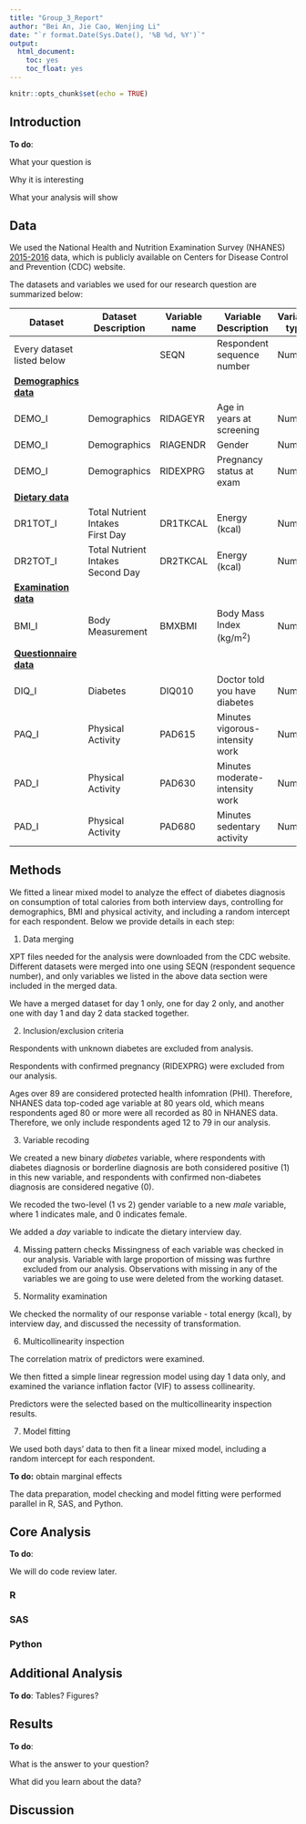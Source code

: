 ```yaml
---
title: "Group_3_Report"
author: "Bei An, Jie Cao, Wenjing Li"
date: "`r format.Date(Sys.Date(), '%B %d, %Y')`"
output: 
  html_document: 
    toc: yes
    toc_float: yes
---
```


```r
knitr::opts_chunk$set(echo = TRUE)
```

## Introduction

**To do**:  

What your question is  

Why it is interesting  

What your analysis will show  


## Data  

We used the National Health and Nutrition Examination Survey (NHANES) [2015-2016](https://wwwn.cdc.gov/nchs/nhanes/continuousnhanes/default.aspx?BeginYear=2015) data, which is publicly available on Centers for Disease Control and Prevention (CDC) website.   

The datasets and variables we used for our research question are summarized below:  

Dataset | Dataset Description | Variable name | Variable Description | Variable type  
------------- | ------------ | ------------- | ------------| -------------
Every dataset listed below | | SEQN | Respondent<br> sequence number | Numeric  
[**Demographics data**](https://wwwn.cdc.gov/nchs/nhanes/search/datapage.aspx?Component=Demographics&CycleBeginYear=2015) | | | 
DEMO_I | Demographics | RIDAGEYR | Age in years at screening | Numeric 
DEMO_I | Demographics | RIAGENDR | Gender | Numeric 
DEMO_I | Demographics | RIDEXPRG | Pregnancy status at exam | Numeric 
[**Dietary data**](https://wwwn.cdc.gov/nchs/nhanes/search/datapage.aspx?Component=Dietary&CycleBeginYear=2015) | | |
DR1TOT_I | Total Nutrient Intakes<br> First Day | DR1TKCAL | Energy (kcal) | Numeric
DR2TOT_I | Total Nutrient Intakes<br> Second Day |DR2TKCAL | Energy (kcal) | Numeric
[**Examination data**](https://wwwn.cdc.gov/nchs/nhanes/search/datapage.aspx?Component=Examination&CycleBeginYear=2015) | | |
BMI_I | Body Measurement | BMXBMI | Body Mass Index (kg/m$^2$) | Numeric
[**Questionnaire data**](https://wwwn.cdc.gov/nchs/nhanes/Search/DataPage.aspx?Component=Questionnaire&CycleBeginYear=2015) | | |
DIQ_I | Diabetes | DIQ010 | Doctor told you have diabetes | Numeric
PAQ_I | Physical Activity | PAD615 | Minutes vigorous-intensity work | Numeric
PAD_I | Physical Activity | PAD630 | Minutes moderate-intensity work | Numeric
PAD_I | Physical Activity | PAD680 | Minutes sedentary activity | Numeric



## Methods  

We fitted a linear mixed model to analyze the effect of diabetes diagnosis on consumption of total calories from both interview days, controlling for demographics, BMI and physical activity, and including a random intercept for each respondent. Below we provide details in each step: 

1. Data merging  

XPT files needed for the analysis were downloaded from the CDC website. Different datasets were merged into one using SEQN (respondent sequence number), and only variables we listed in the above data section were included in the merged data.  

We have a merged dataset for day 1 only, one for day 2 only, and another one with day 1 and day 2 data stacked together.  

2. Inclusion/exclusion criteria  

Respondents with unknown diabetes are excluded from analysis.  

Respondents with confirmed pregnancy (RIDEXPRG) were excluded from our analysis.  

Ages over 89 are considered protected health infomration (PHI). Therefore, NHANES data top-coded age variable at 80 years old, which means respondents aged 80 or more were all recorded as 80 in NHANES data. Therefore, we only include respondents aged 12 to 79 in our analysis.  

3. Variable recoding  

We created a new binary *diabetes* variable, where respondents with diabetes diagnosis or borderline diagnosis are both considered positive (1)  in this new variable, and respondents with confirmed non-diabetes diagnosis are considered negative (0).  

We recoded the two-level (1 vs 2) gender variable to a new *male* variable, where 1 indicates male, and 0 indicates female.  

We added a *day* variable to indicate the dietary interview day.  

4. Missing pattern checks
Missingness of each variable was checked in our analysis. Variable with large proportion of missing was furthre excluded from our analysis. Observations with missing in any of the variables we are going to use were deleted from the working dataset.  

5. Normality examination  

We checked the normality of our response variable - total energy (kcal), by interview day, and discussed the necessity of transformation.  

6. Multicollinearity inspection  

The correlation matrix of predictors were examined. 

We then fitted a simple linear regression model using day 1 data only, and examined the variance inflation factor (VIF) to assess collinearity.  

Predictors were the selected based on the multicollinearity inspection results.

7. Model fitting  

We used both days' data to then fit a linear mixed model, including a random intercept for each respondent. 

**To do:** obtain marginal effects  


The data preparation, model checking and model fitting were performed parallel in R, SAS, and Python. 


## Core Analysis {.tabset .tabset-fade .tabset-pills}

**To do**:

We will do code review later.  

### R 

### SAS 

### Python 


## Additional Analysis  

**To do**: 
Tables? Figures? 


## Results  

**To do**: 

What is the answer to your question?  

What did you learn about the data?  

## Discussion  
